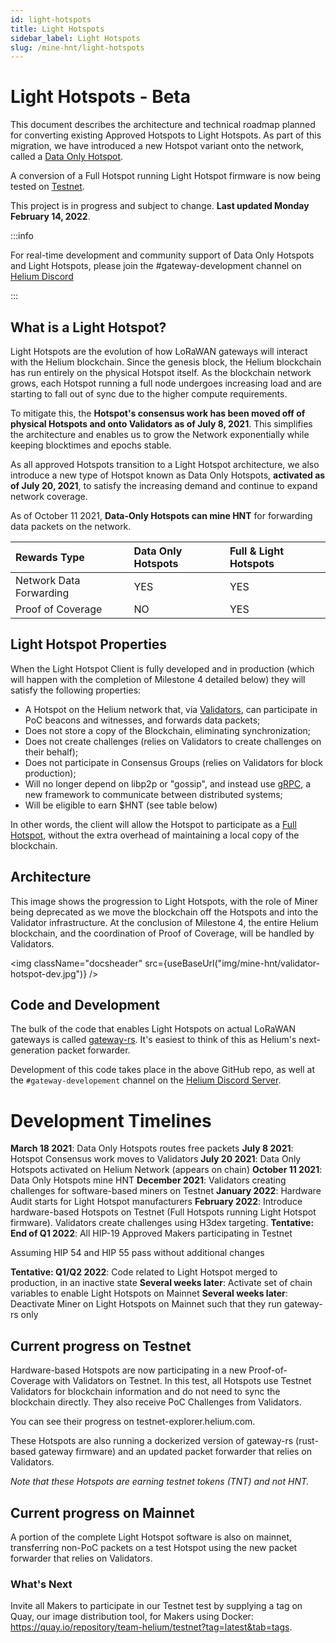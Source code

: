 ```yaml
---
id: light-hotspots
title: Light Hotspots
sidebar_label: Light Hotspots
slug: /mine-hnt/light-hotspots
---
```


# Light Hotspots - Beta


This document describes the architecture and technical roadmap planned for
converting existing Approved Hotspots to Light Hotspots. As part of this
migration, we have introduced a new Hotspot variant onto the network, called
a [Data Only Hotspot](/mine-hnt/data-only-hotspots). 

A conversion of a Full Hotspot running Light Hotspot firmware is now being tested on [Testnet](testnet-explorer.helium.com).

This project is in progress and subject to change. **Last updated Monday February 14, 2022**.

:::info

For real-time development and community support of Data Only Hotspots and Light
Hotspots, please join the #gateway-development channel on
[Helium Discord](https://discord.gg/helium)

:::

## What is a Light Hotspot?

Light Hotspots are the evolution of how LoRaWAN gateways will interact with the
Helium blockchain. Since the genesis block, the Helium blockchain has run
entirely on the physical Hotspot itself. As the blockchain network grows, each
Hotspot running a full node undergoes increasing load and are starting to fall
out of sync due to the higher compute requirements.

To mitigate this, the **Hotspot's consensus work has been moved off of physical
Hotspots and onto Validators as of July 8, 2021**. This simplifies the architecture and enables
us to grow the Network exponentially while keeping blocktimes and epochs stable.

As all approved Hotspots transition to a Light Hotspot architecture, we also
introduce a new type of Hotspot known as Data Only Hotspots, **activated as of July 20, 2021**, to satisfy the
increasing demand and continue to expand network coverage.

As of October 11 2021, **Data-Only Hotspots can mine HNT** for forwarding data packets on the network.

| Rewards Type                 | Data Only Hotspots | Full & Light Hotspots |
| :--------------------------- | :----------------- |:------------- |
| Network Data Forwarding      | YES                | YES           |
| Proof of Coverage            | NO                 | YES           |

## Light Hotspot Properties

When the Light Hotspot Client is fully developed and in production (which
will happen with the completion of Milestone 4 detailed below) they will
satisfy the following properties:

- A Hotspot on the Helium network that, via [Validators](/mine-hnt/validators),
  can participate in PoC beacons and witnesses, and forwards data packets;
- Does not store a copy of the Blockchain, eliminating synchronization;
- Does not create challenges (relies on Validators to create challenges on their
  behalf);
- Does not participate in Consensus Groups (relies on Validators for block
  production);
- Will no longer depend on libp2p or "gossip", and instead use [gRPC](https://grpc.io/), a new framework to communicate between distributed systems;
- Will be eligible to earn $HNT (see table below)

In other words, the client will allow the Hotspot to participate as a
[Full Hotspot](/mine-hnt/full-hotspots), without the extra overhead of maintaining a local copy
of the blockchain.

## Architecture

This image shows the progression to Light Hotspots, with the role of Miner being
deprecated as we move the blockchain off the Hotspots and into the Validator
infrastructure. At the conclusion of Milestone 4, the entire Helium blockchain,
and the coordination of Proof of Coverage, will be handled by Validators.

<img
  className="docsheader"
  src={useBaseUrl("img/mine-hnt/validator-hotspot-dev.jpg")}
/>

## Code and Development

The bulk of the code that enables Light Hotspots on actual LoRaWAN gateways is
called [gateway-rs](https://github.com/helium/gateway-rs). It's easiest to think
of this as Helium's next-generation packet forwarder.

Development of this code takes place in the above GitHub repo, as well at the
`#gateway-developement` channel on the
[Helium Discord Server](https://discord.gg/helium).

# Development Timelines

**March 18 2021**: Data Only Hotspots routes free packets
**July 8 2021**: Hotspot Consensus work moves to Validators
**July 20 2021**: Data Only Hotspots activated on Helium Network (appears on chain)
**October 11 2021**: Data Only Hotspots mine HNT
**December 2021**: Validators creating challenges for software-based miners on Testnet
**January 2022**: Hardware Audit starts for Light Hotspot manufacturers
**February 2022**: Introduce hardware-based Hotspots on Testnet (Full Hotspots running Light Hotspot firmware). Validators create challenges using H3dex targeting.
**Tentative: End of Q1 2022**: All HIP-19 Approved Makers participating in Testnet

Assuming HIP 54 and HIP 55 pass without additional changes

**Tentative: Q1/Q2 2022**: Code related to Light Hotspot merged to production, in an inactive state
**Several weeks later**: Activate set of chain variables to enable Light Hotspots on Mainnet
**Several weeks later**: Deactivate Miner on Light Hotspots on Mainnet such that they run gateway-rs only

## Current progress on Testnet
Hardware-based Hotspots are now participating in a new Proof-of-Coverage with Validators on Testnet. In this test, all Hotspots use Testnet Validators for blockchain information and do not need to sync the blockchain directly. They also receive PoC Challenges from Validators.

You can see their progress on testnet-explorer.helium.com.

These Hotspots are also running a dockerized version of gateway-rs (rust-based gateway firmware) and an updated packet forwarder that relies on Validators.

*Note that these Hotspots are earning testnet tokens (TNT) and not HNT.*

## Current progress on Mainnet
A portion of the complete Light Hotspot software is also on mainnet, transferring non-PoC packets on a test Hotspot using the new packet forwarder that relies on Validators. 

### What's Next
Invite all Makers to participate in our Testnet test by supplying a tag on Quay, our image distribution tool, for Makers using Docker: https://quay.io/repository/team-helium/testnet?tag=latest&tab=tags. 

